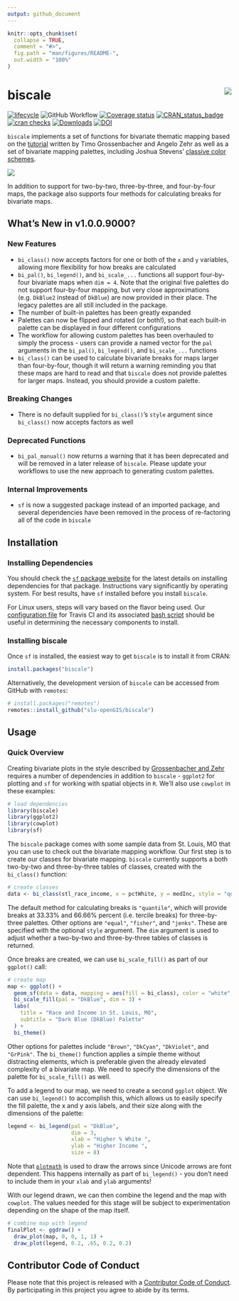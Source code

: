 ```yaml
---
output: github_document
---
```


<!-- README.md is generated from README.Rmd. Please edit that file -->

```r
knitr::opts_chunk$set(
  collapse = TRUE,
  comment = "#>",
  fig.path = "man/figures/README-",
  out.width = "100%"
)
```

# biscale <img src="man/figures/logo.png" align="right" />

[![lifecycle](https://img.shields.io/badge/lifecycle-maturing-blue.svg)](https://www.tidyverse.org/lifecycle/#maturing)
![GitHub Workflow](https://github.com/slu-openGIS/biscale/actions/workflows/R-CMD-check.yaml/badge.svg)
[![Coverage status](https://codecov.io/gh/slu-openGIS/biscale/branch/main/graph/badge.svg)](https://codecov.io/github/slu-openGIS/biscale?branch=main)
[![CRAN_status_badge](http://www.r-pkg.org/badges/version/biscale)](https://cran.r-project.org/package=biscale)
[![cran checks](https://cranchecks.info/badges/worst/biscale)](https://cran.r-project.org/web/checks/check_results_biscale.html)
[![Downloads](http://cranlogs.r-pkg.org/badges/biscale?color=brightgreen)](http://www.r-pkg.org/pkg/biscale)
[![DOI](https://zenodo.org/badge/183024212.svg)](https://zenodo.org/badge/latestdoi/183024212)

`biscale` implements a set of functions for bivariate thematic mapping based on the [tutorial](https://timogrossenbacher.ch/2019/04/bivariate-maps-with-ggplot2-and-sf/) written by Timo Grossenbacher and Angelo Zehr as well as a set of bivariate mapping palettes, including Joshua Stevens' [classive color schemes](http://www.joshuastevens.net/cartography/make-a-bivariate-choropleth-map/). 

![](man/figures/biscale.001.jpeg)

In addition to support for two-by-two, three-by-three, and four-by-four maps, the package also supports four methods for calculating breaks for bivariate maps.

## What's New in v1.0.0.9000?
### New Features
  * `bi_class()` now accepts factors for one or both of the `x` and `y` variables, allowing more flexibility for how breaks are calculated
  * `bi_pal()`, `bi_legend()`, and `bi_scale_...` functions all support four-by-four bivariate maps when `dim = 4`. Note that the original five palettes do not support four-by-four mapping, but very close approximations (e.g. `DkBlue2` instead of `DkBlue`) are now provided in their place. The legacy palettes are all still included in the package.
  * The number of built-in palettes has been greatly expanded
  * Palettes can now be flipped and rotated (or both!), so that each built-in palette can be displayed in four different configurations
  * The workflow for allowing custom palettes has been overhauled to simply the process - users can provide a named vector for the `pal` arguments in the `bi_pal()`, `bi_legend()`, and `bi_scale_...` functions
  * `bi_class()` can be used to calculate bivariate breaks for maps larger than four-by-four, though it will return a warning reminding you that these maps are hard to read and that `biscale` does not provide palettes for larger maps. Instead, you should provide a custom palette.

### Breaking Changes
  * There is no default supplied for `bi_class()`'s `style` argument since `bi_class()` now accepts factors as well

### Deprecated Functions
  * `bi_pal_manual()` now returns a warning that it has been deprecated and will be removed in a later release of `biscale`. Please update your workflows to use the new approach to generating custom palettes.
  
### Internal Improvements
  * `sf` is now a suggested package instead of an imported package, and several dependencies have been removed in the process of re-factoring all of the code in `biscale`

## Installation
### Installing Dependencies
You should check the [`sf` package website](https://r-spatial.github.io/sf/) for the latest details on installing dependencies for that package. Instructions vary significantly by operating system. For best results, have `sf` installed before you install `biscale`.

For Linux users, steps will vary based on the flavor being used. Our [configuration file](https://github.com/slu-openGIS/biscale/blob/master/.travis.yml) for Travis CI and its associated [bash script](https://github.com/slu-openGIS/biscale/blob/master/.travis/install.sh) should be useful in determining the necessary components to install.

### Installing biscale
Once `sf` is installed, the easiest way to get `biscale` is to install it from CRAN:

```r
install.packages("biscale")
```

Alternatively, the development version of `biscale` can be accessed from GitHub with `remotes`:

```r
# install.packages("remotes")
remotes::install_github("slu-openGIS/biscale")
```

## Usage
### Quick Overview
Creating bivariate plots in the style described by [Grossenbacher and Zehr](https://timogrossenbacher.ch/2019/04/bivariate-maps-with-ggplot2-and-sf/) requires a number of dependencies in addition to `biscale` - `ggplot2` for plotting and `sf` for working with spatial objects in `R`. We'll also use `cowplot` in these examples:

```r
# load dependencies
library(biscale)
library(ggplot2)
library(cowplot)
library(sf)
```

The `biscale` package comes with some sample data from St. Louis, MO that you can use to check out the bivariate mapping workflow. Our first step is to create our classes for bivariate mapping. `biscale` currently supports a both two-by-two and three-by-three tables of classes, created with the `bi_class()` function:

```r
# create classes
data <- bi_class(stl_race_income, x = pctWhite, y = medInc, style = "quantile", dim = 3)
```

The default method for calculating breaks is `"quantile"`, which will provide breaks at 33.33% and 66.66% percent (i.e. tercile breaks) for three-by-three palettes. Other options are `"equal"`, `"fisher"`, and `"jenks"`. These are specified with the optional `style` argument. The `dim` argument is used to adjust whether a two-by-two and three-by-three tables of classes is returned.

Once breaks are created, we can use `bi_scale_fill()` as part of our `ggplot()` call:

```r
# create map
map <- ggplot() +
  geom_sf(data = data, mapping = aes(fill = bi_class), color = "white", size = 0.1, show.legend = FALSE) +
  bi_scale_fill(pal = "DkBlue", dim = 3) +
  labs(
    title = "Race and Income in St. Louis, MO",
    subtitle = "Dark Blue (DkBlue) Palette"
  ) +
  bi_theme()
```

Other options for palettes include `"Brown"`, `"DkCyan"`, `"DkViolet"`, and `"GrPink"`. The `bi_theme()` function applies a simple theme without distracting elements, which is preferable given the already elevated complexity of a bivariate map. We need to specify the dimensions of the palette for `bi_scale_fill()` as well.

To add a legend to our map, we need to create a second `ggplot` object. We can use `bi_legend()` to accomplish this, which allows us to easily specify the fill palette, the x and y axis labels, and their size along with the dimensions of the palette:

```r
legend <- bi_legend(pal = "DkBlue",
                    dim = 3,
                    xlab = "Higher % White ",
                    ylab = "Higher Income ",
                    size = 8)
```

Note that [`plotmath`](https://stat.ethz.ch/R-manual/R-devel/library/grDevices/html/plotmath.html) is used to draw the arrows since Unicode arrows are font dependent. This happens internally as part of `bi_legend()` - you don't need to include them in your `xlab` and `ylab` arguments!

With our legend drawn, we can then combine the legend and the map with `cowplot`. The values needed for this stage will be subject to experimentation depending on the shape of the map itself.

```r
# combine map with legend
finalPlot <- ggdraw() +
  draw_plot(map, 0, 0, 1, 1) +
  draw_plot(legend, 0.2, .65, 0.2, 0.2)
```

## Contributor Code of Conduct
Please note that this project is released with a [Contributor Code of Conduct](https://slu-opengis.github.io/biscale/CODE_OF_CONDUCT.html). By participating in this project you agree to abide by its terms.
